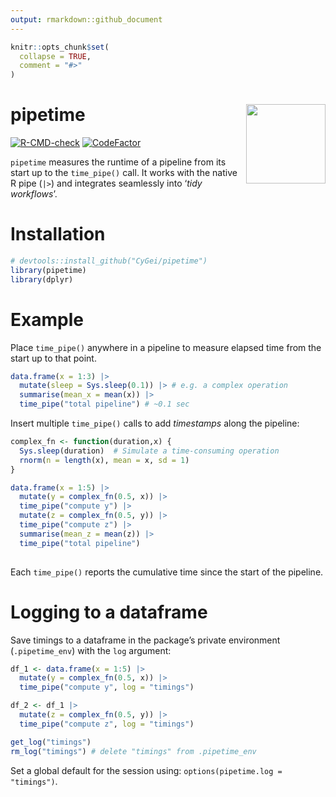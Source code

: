 ```yaml
---
output: rmarkdown::github_document
---
```


```r
knitr::opts_chunk$set(
  collapse = TRUE,
  comment = "#>"
)
```

# pipetime <img src="man/figures/logo.png" align="right" height="127"/>
<!-- badges: start -->
[![R-CMD-check](https://github.com/CyGei/pipetime/actions/workflows/R-CMD-check.yaml/badge.svg)](https://github.com/CyGei/pipetime/actions/workflows/R-CMD-check.yaml)
[![CodeFactor](https://www.codefactor.io/repository/github/cygei/pipetime/badge)](https://www.codefactor.io/repository/github/cygei/pipetime)
<!-- badges: end -->

`pipetime` measures the runtime of a pipeline from its start up to the `time_pipe()` call. It works with the native R pipe (`|>`) and integrates seamlessly into '*tidy workflows*'.

# Installation
```r
# devtools::install_github("CyGei/pipetime")
library(pipetime)
library(dplyr)
```

# Example
Place `time_pipe()` anywhere in a pipeline to measure elapsed time from the start up to that point.
```r
data.frame(x = 1:3) |>
  mutate(sleep = Sys.sleep(0.1)) |> # e.g. a complex operation
  summarise(mean_x = mean(x)) |>
  time_pipe("total pipeline") # ~0.1 sec
```

Insert multiple `time_pipe()` calls to add *timestamps* along the pipeline:
```r
complex_fn <- function(duration,x) {
  Sys.sleep(duration)  # Simulate a time-consuming operation
  rnorm(n = length(x), mean = x, sd = 1)
}

data.frame(x = 1:5) |> 
  mutate(y = complex_fn(0.5, x)) |>
  time_pipe("compute y") |> 
  mutate(z = complex_fn(0.5, y)) |> 
  time_pipe("compute z") |>
  summarise(mean_z = mean(z)) |>
  time_pipe("total pipeline")
    
```

Each `time_pipe()` reports the cumulative time since the start of the pipeline.

# Logging to a dataframe
Save timings to a dataframe in the package’s private environment (`.pipetime_env`) with the `log` argument:
```r
df_1 <- data.frame(x = 1:5) |> 
  mutate(y = complex_fn(0.5, x)) |>
  time_pipe("compute y", log = "timings")

df_2 <- df_1 |> 
  mutate(z = complex_fn(0.5, y)) |>
  time_pipe("compute z", log = "timings")

get_log("timings")
rm_log("timings") # delete "timings" from .pipetime_env
```

Set a global default for the session using: `options(pipetime.log = "timings")`.